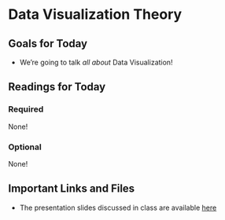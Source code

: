 # Data Visualization Theory

## Goals for Today {-} 

* We're going to talk *all about* Data Visualization! 

## Readings for Today {-} 

### Required {-}

None! 

### Optional {-}

None! 

## Important Links and Files {-}

* The presentation slides discussed in class are available [here](https://docs.google.com/presentation/d/1aKAxmNBBGOmIOY7EgbVHrhqsKdant18MzbIlWqtJmnc/edit#slide=id.gf935e25286_0_593)
